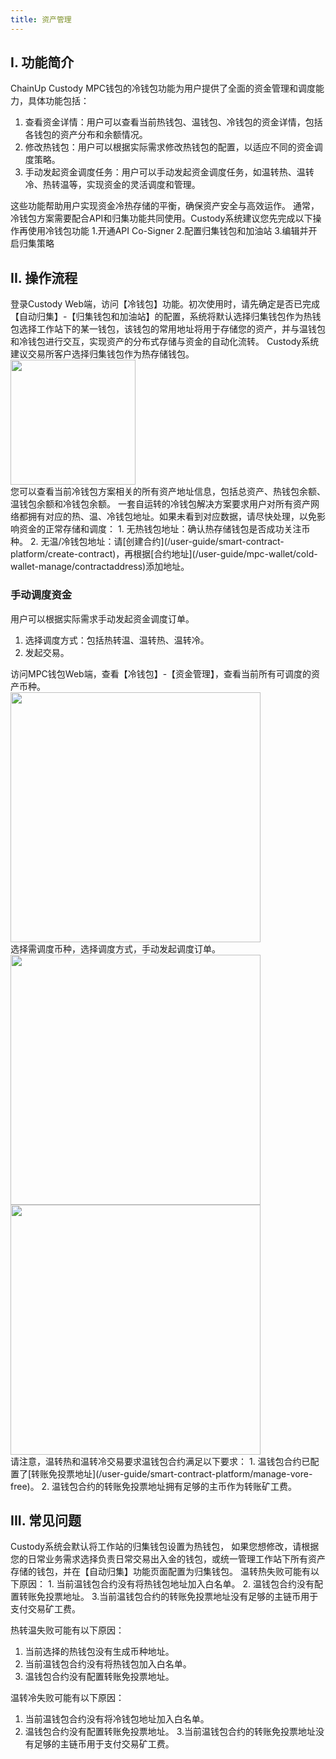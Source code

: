 ```yaml
---
title: 资产管理
---
```



## I. 功能简介

ChainUp Custody MPC钱包的冷钱包功能为用户提供了全面的资金管理和调度能力，具体功能包括：
1. 查看资金详情：用户可以查看当前热钱包、温钱包、冷钱包的资金详情，包括各钱包的资产分布和余额情况。
2. 修改热钱包：用户可以根据实际需求修改热钱包的配置，以适应不同的资金调度策略。
3. 手动发起资金调度任务：用户可以手动发起资金调度任务，如温转热、温转冷、热转温等，实现资金的灵活调度和管理。

这些功能帮助用户实现资金冷热存储的平衡，确保资产安全与高效运作。
<Note>
通常，冷钱包方案需要配合API和归集功能共同使用。Custody系统建议您先完成以下操作再使用冷钱包功能
1.开通API Co-Signer
2.配置归集钱包和加油站
3.编辑并开启归集策略

</Note>

## II. 操作流程

<Steps>
<Step title="配置热存储钱包">
登录Custody Web端，访问【冷钱包】功能。初次使用时，请先确定是否已完成【自动归集】-【归集钱包和加油站】的配置，系统将默认选择归集钱包作为热钱包选择工作站下的某一钱包，该钱包的常用地址将用于存储您的资产，并与温钱包和冷钱包进行交互，实现资产的分布式存储与资金的自动化流转。

<Note>
Custody系统建议交易所客户选择归集钱包作为热存储钱包。
</Note>

<div className="w-full flex items-center justify-center">
    <img src="/en/images/user-guide/coldwalletassetcn.png" width="200"/>
</div>

</Step>

<Step title="查看资产信息">
您可以查看当前冷钱包方案相关的所有资产地址信息，包括总资产、热钱包余额、温钱包余额和冷钱包余额。

<Note>
一套自运转的冷钱包解决方案要求用户对所有资产网络都拥有对应的热、温、冷钱包地址。如果未看到对应数据，请尽快处理，以免影响资金的正常存储和调度：
1. 无热钱包地址：确认热存储钱包是否成功关注币种。
2. 无温/冷钱包地址：请[创建合约](/user-guide/smart-contract-platform/create-contract)，再根据[合约地址](/user-guide/mpc-wallet/cold-wallet-manage/contractaddress)添加地址。
</Note>

</Step>
</Steps>

### 手动调度资金

用户可以根据实际需求手动发起资金调度订单。

1. 选择调度方式：包括热转温、温转热、温转冷。
2. 发起交易。

<Steps>
<Step title="选择需调度的币种">
   访问MPC钱包Web端，查看【冷钱包】-【资金管理】，查看当前所有可调度的资产币种。

<div className="w-full flex items-center justify-center">
   <img src="/images/user-guide/manualflow1cn.png" width="400"/>

</div>



</Step>

<Step title="手动发起调度">
   选择需调度币种，选择调度方式，手动发起调度订单。

<div className="w-full flex items-center justify-center">
    <CardGroup cols={2}>
    <img src="/images/user-guide/manualflow2cn.png" width="400"/>
    <img src="/images/user-guide/manualflow3cn.png" width="400"/>
    </CardGroup>
</div>


<Note>
请注意，温转热和温转冷交易要求温钱包合约满足以下要求：
1. 温钱包合约已配置了[转账免投票地址](/user-guide/smart-contract-platform/manage-vore-free)。
2. 温钱包合约的转账免投票地址拥有足够的主币作为转账矿工费。
</Note>


</Step>
</Steps>



## III. 常见问题

<Accordion title="我应该如何选择热存储钱包？">
Custody系统会默认将工作站的归集钱包设置为热钱包，
如果您想修改，请根据您的日常业务需求选择负责日常交易出入金的钱包，或统一管理工作站下所有资产存储的钱包，并在【自动归集】功能页面配置为归集钱包。
</Accordion>

<Accordion title="为什么我的资金调度发起失败？">
温转热失败可能有以下原因：
1. 当前温钱包合约没有将热钱包地址加入白名单。
2. 温钱包合约没有配置转账免投票地址。
3.当前温钱包合约的转账免投票地址没有足够的主链币用于支付交易矿工费。

热转温失败可能有以下原因：
1. 当前选择的热钱包没有生成币种地址。
2. 当前温钱包合约没有将热钱包加入白名单。
3. 温钱包合约没有配置转账免投票地址。

温转冷失败可能有以下原因：
1. 当前温钱包合约没有将冷钱包地址加入白名单。
2. 温钱包合约没有配置转账免投票地址。
3.当前温钱包合约的转账免投票地址没有足够的主链币用于支付交易矿工费。

</Accordion>